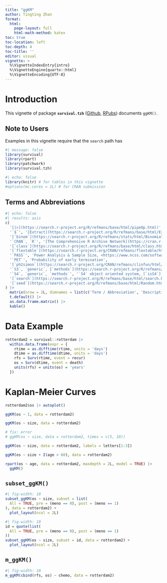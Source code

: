 ```yaml
---
title: "ggKM"
author: Tingting Zhan
format: 
  html:
    page-layout: full
    html-math-method: katex
toc: true
toc-location: left
toc-depth: 4
toc-title: ''
editor: visual
vignette: >
  %\VignetteIndexEntry{intro}
  %\VignetteEngine{quarto::html}
  %\VignetteEncoding{UTF-8}
---
```


# Introduction

This vignette of package **`survival.tzh`** ([Github](https://github.com/tingtingzhan/survival.tzh), [RPubs](https://rpubs.com/tingtingzhan/VisualizeSimon2Stage)) documents `ggKM()`.

## Note to Users

Examples in this vignette require that the `search` path has

```r
#| message: false
library(survival)
library(rpart)
library(patchwork)
library(survival.tzh)
```

```r
#| echo: false
library(knitr) # for tables in this vignette
#options(mc.cores = 1L) # for CRAN submission
```

## Terms and Abbreviations

```r
#| echo: false
#| results: asis
c(
  '[|>](https://search.r-project.org/R/refmans/base/html/pipeOp.html)', 'Forward pipe operator introduced in `R` 4.1.0', 
  '`$`', '[Extract](https://search.r-project.org/R/refmans/base/html/Extract.html) parts of an object',
  '[`binom`](https://search.r-project.org/R/refmans/stats/html/Binomial.html)', '[Binomial](https://en.wikipedia.org/wiki/Binomial_distribution) density and distribution', 
  '`CRAN`, `R`', '[The Comprehensive R Archive Network](https://cran.r-project.org)',
  '[`class`](https://search.r-project.org/R/refmans/base/html/class.html)', 'Object class',
  '[`flextable`](https://search.r-project.org/CRAN/refmans/flextable/html/flextable.html)', 'Flexible tables',
  '`PASS`', 'Power Analysis & Sample Size, <https://www.ncss.com/software/pass/>', 
  '`PET`', 'Probability of early termination',
  '[`ph2simon`](https://search.r-project.org/CRAN/refmans/clinfun/html/ph2simon.html)', 'Simon\'s 2-stage Phase II design',
  '`S3`, `generic`, [`methods`](https://search.r-project.org/R/refmans/utils/html/methods.html)', '`S3` object oriented system, [`UseMethod`](https://search.r-project.org/R/refmans/base/html/UseMethod.html); [`getS3method`](https://search.r-project.org/R/refmans/utils/html/getS3method.html); <https://adv-r.hadley.nz/s3.html>',  
  '`S4`, `generic`, `methods`', '`S4` object oriented system, [`isS4`](https://search.r-project.org/R/refmans/base/html/isS4.html); [`setClass`](https://search.r-project.org/R/refmans/methods/html/setClass.html); [`getMethod`](https://search.r-project.org/R/refmans/methods/html/getMethod.html); <https://adv-r.hadley.nz/s4.html>',
  '[`search`](https://search.r-project.org/R/refmans/base/html/search.html)', 'Search path',
  '[`seed`](https://search.r-project.org/R/refmans/base/html/Random.html)', 'Random number generation seed'
) |>
  matrix(nrow = 2L, dimnames = list(c('Term / Abbreviation', 'Description'), NULL)) |>
  t.default() |>
  as.data.frame.matrix() |> 
  kable() 
```

# Data Example

```r
rotterdam2 = survival::rotterdam |> 
  within.data.frame(expr = {
    rtime = as.difftime(rtime, units = 'days')
    dtime = as.difftime(dtime, units = 'days')
    rfs = Surv(rtime, event = recur)
    os = Surv(dtime, event = death)
    units(rfs) = units(os) = 'years'
  })
```


# Kaplan-Meier Curves

```r
rotterdam2$os |> autoplot()
```


```r
ggKM(os ~ 1, data = rotterdam2)
```

```r
ggKM(os ~ size, data = rotterdam2)
```

```r
# fix: error
# ggKM(os ~ size, data = rotterdam2, times = c(5, 10))
```


```r
ggKM(os ~ size, data = rotterdam2, labels = letters[1:3])
```


```r
ggKM(os ~ size + I(age > 60), data = rotterdam2)
```





```r
rpart(os ~ age, data = rotterdam2, maxdepth = 2L, model = TRUE) |>
  ggKM()
```



## `subset_ggKM()`

```r
#| fig-width: 10
subset_ggKM(os ~ size, subset = list(
  All = TRUE, pre = (meno == 0), post = (meno == 1)
), data = rotterdam2) +
  plot_layout(ncol = 2L)
```

```r
#| fig-width: 10
id = quote(list(
  All = TRUE, pre = (meno == 0), post = (meno == 1)
))
subset_ggKM(os ~ size, subset = id, data = rotterdam2) +
  plot_layout(ncol = 2L)
```


## `m_ggKM()`

```r
#| fig-width: 10
m_ggKM(cbind(rfs, os) ~ chemo, data = rotterdam2)
```




